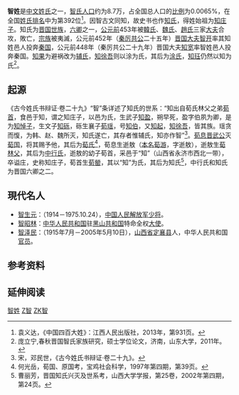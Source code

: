 {{姓氏
|姓氏=智
|繁體=智
|簡體=智
|拼音=zhi
|中国大陆=智
|台湾=智
|香港=智
|澳门=智
|新加坡=智
|马来西亚=
|越南=
|韩国=지씨
|反切=
|同音字=
|堂号=
|郡望=天水郡、河东郡、陈留郡
}}

'''智姓'''是[[中文姓氏|中文姓氏]]之一，[[智氏|智氏]][[人口|人口]]约为8.7万，占全国总人口的[[比例|比例]]为0.0065%，在全国[[姓氏|姓氏]][[排名|排名]]中为第392位<ref>袁义达，《中国四百大姓》：江西人民出版社，2013年，第931页。</ref>。因智古文同知，故史书也作[[知氏|知氏]]，得姓始祖为[[知庄子|知庄子]]。知氏为[[晋国|晋国]][[世族|世族]]，[[六卿|六卿]]之一，[[公元前|公元前]]453年被[[韓氏|韓氏]]、[[魏氏|魏氏]]、[[趙氏|趙氏]]三家[[大夫|大夫]]合攻，敗亡，[[宗族|宗族]]被夷滅，公元前452年（[[秦厉共公|秦厉共公]]二十五年）[[晋国|晋国]][[大夫|大夫]][[智开|智开]]率其知姓邑人投奔[[秦国|秦国]]，公元前448年（秦厉共公二十九年）晋国大夫[[知宽|知宽]]率智姓邑人投奔秦国。[[知果|知果]]为避祸改为[[辅氏|辅氏]]，[[知徐吾|知徐吾]]则以涂为氏，其后为[[涂氏|涂氏]]，[[知珏|知珏]]仍然以知为氏<ref>庞立宁,春秋晋国智氏家族研究，硕士学位论文，济南，山东大学，2011年。</ref>。

== 起源 ==
《古今姓氏书辩证·卷二十九》“智”条详述了知氏的世系：“知出自荀氏林父之弟[[荀首|荀首]]，食邑于知，谓之知庄子，以邑为氏，生武子[[知盈|知盈]]，朔早死，盈字伯夙为卿，是为[[知悼子|知悼子]]，生文子[[知砾|知砾]]，砾生襄子[[荀瑶|荀瑶]]，号[[知伯|知伯]]，又[[知起|知起]]，[[知徐吾|知徐吾]]，皆其族。瑶贪而愎，为韩、赵、魏所灭，知氏遂亡，其存者惟辅氏，知亦作智”<ref>宋，邓民世，《古今姓氏书辩证·卷二十九》。</ref>。[[荀息|荀息]][[晋武公|晋武公]]灭[[荀国|荀国]]，将其赐予他，其后为[[荀氏|荀氏]]<ref>何光岳，荀国、原国考，宝鸡社会科学，1997年第四期，第39页。</ref>，荀息生逝敖（[[本名|本名]][[荀游|荀游]]，字逝敖），逝敖生[[荀林父|荀林父]]，其后为[[中行氏|中行氏]]，逝敖的幼子荀首，采邑于“知”（山西省永济市西北一带），卒谥庄，史称知庄子，荀首生[[荀罃|荀罃]]，其以“知”为氏，其后为知氏<ref>曹丽芳，晋国知氏兴灭及世系考，山西大学学报，第25卷，2002年第四期，第24页。</ref>，中行氏和知氏为晋国六卿之二。

== 現代名人 ==
* [[智生元|智生元]]：（1914－1975.10.24），[[中国人民解放军|中国人民解放军]][[少将|少将]]。
* [[智昭林|智昭林]]：[[中华人民共和国|中华人民共和国]]驻[[黑山共和国|黑山共和国]]特命全权[[大使|大使]]。
* [[智泽民|智泽民]]：（1915年7月－2005年5月10日），[[山西省|山西省]][[定襄县|定襄县]]人，中华人民共和国[[官员|官员]]。

== 参考资料 ==
{{reflist}}

== 延伸阅读 ==
{{Wikisource further reading}}

[[Category:智姓|]]
[[Category:漢姓|Z智]]
[[Category:中國姓氏|ZK智]]